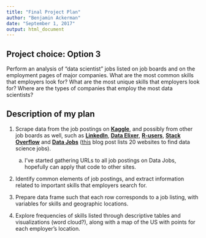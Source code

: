 ```yaml
---
title: "Final Project Plan"
author: "Benjamin Ackerman"
date: "September 1, 2017"
output: html_document
---
```


## Project choice: Option 3
Perform an analysis of "data scientist" jobs listed on job boards and on the employment pages of major companies. What are the most common skills that employers look for? What are the most unique skills that employers look for? Where are the types of companies that employ the most data scientists?

## Description of my plan
1. Scrape data from the job postings on **[Kaggle](https://www.kaggle.com/jobs)**, and possibly from other job boards as well, such as **[LinkedIn](https://www.linkedin.com/jobs/)**, **[Data Elixer](https://jobs.dataelixir.com)**, **[R-users](https://www.r-users.com)**, **[Stack Overflow](https://stackoverflow.com/jobs)** and **[Data Jobs](https://datajobs.com/data-science-jobs)** ([this](https://www.springboard.com/blog/data-science-jobs/) blog post lists 20 websites to find data science jobs).

     a. I've started gathering URLs to all job postings on Data Jobs, hopefully can apply that code to other sites. 
      
2. Identify common elements of job postings, and extract information related to important skills that employers search for.
3. Prepare data frame such that each row corresponds to a job listing, with variables for skills and geographic locations.
4. Explore frequencies of skills listed through descriptive tables and visualizations (word cloud?), along with a map of the US with points for each employer's location.
